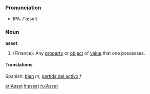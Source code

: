 ===Pronunciation===
*IPA: /'æset/

===Noun===
'''asset'''

# (Finance): Any [[property]] or [[object]] of [[value]] that one possesses.

====Translations====
Spanish: [[bien]] ''m'', [[partida del activo]] ''f''

[[et:Asset]]
[[it:asset]]
[[ru:Asset]]